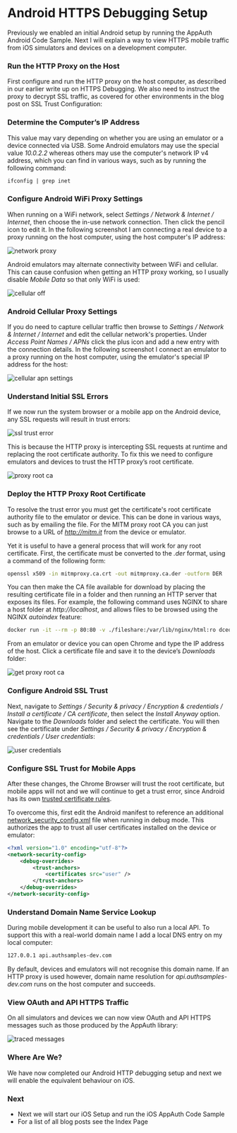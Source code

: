# Android HTTPS Debugging Setup

Previously we enabled an initial Android setup by running the <Link href='/posts/android-setup'>AppAuth Android Code Sample</Link>. Next I will explain a way to view HTTPS mobile traffic from iOS simulators and devices on a development computer.

### Run the HTTP Proxy on the Host

First configure and run the HTTP proxy on the host computer, as described in our earlier write up on <Link href='/posts/http-debugging-setup'>HTTPS Debugging</Link>. We also need to instruct the proxy to decrypt SSL traffic, as covered for other environments in the blog post on <Link href='/posts/developer-ssl-setup'>SSL Trust Configuration</Link>:

### Determine the Computer’s IP Address

This value may vary depending on whether you are using an emulator or a device connected via USB. Some Android emulators may use the special value *10.0.2.2* whereas others may use the computer's network IP v4 address, which you can find in various ways, such as by running the following command:

```markdown
ifconfig | grep inet
```

### Configure Android WiFi Proxy Settings

When running on a WiFi network, select *Settings / Network & Internet / Internet*, then choose the in-use network connection. Then click the pencil icon to edit it. In the following screenshot I am connecting a real device to a proxy running on the host computer, using the host computer's IP address:

<div className='smallimage'>
    <img src='../images/470/network-proxy.jpg?v=20240804' alt='network proxy' />
</div>

Android emulators may alternate connectivity between WiFi and cellular. This can cause confusion when getting an HTTP proxy working, so I usually disable *Mobile Data* so that only WiFi is used:

<div className='smallimage'>
    <img src='../images/470/cellular-off.jpg?v=20240804' alt='cellular off' />
</div>

### Android Cellular Proxy Settings

If you do need to capture cellular traffic then browse to *Settings / Network & Internet / Internet* and edit the cellular network's properties. Under *Access Point Names / APNs* click the plus icon and add a new entry with the connection details. In the following screenshot I connect an emulator to a proxy running on the host computer, using the emulator's special IP address for the host:

<div className='smallimage'>
    <img src='../images/470/cellular-apn-settings.jpg?v=20240804' alt='cellular apn settings' />
</div>

### Understand Initial SSL Errors

If we now run the system browser or a mobile app on the Android device, any SSL requests will result in trust errors:

<div className='smallimage'>
    <img src='../images/470/ssl-trust-error.jpg?v=20240804' alt='ssl trust error' />
</div>

This is because the HTTP proxy is intercepting SSL requests at runtime and replacing the root certificate authority. To fix this we need to configure emulators and devices to trust the HTTP proxy’s root certificate.

<div className='smallimage'>
    <img src='../images/470/proxy-root-ca.jpg?v=20240804' alt='proxy root ca' />
</div>

### Deploy the HTTP Proxy Root Certificate

To resolve the trust error you must get the certificate's root certificate authority file to the emulator or device. This can be done in various ways, such as by emailing the file. For the MITM proxy root CA you can just browse to a URL of *http://mitm.it* from the device or emulator.

Yet it is useful to have a general process that will work for any root certificate. First, the certificate must be converted to the *.der* format, using a command of the following form:

```bash
openssl x509 -in mitmproxy.ca.crt -out mitmproxy.ca.der -outform DER
```

You can then make the CA file available for download by placing the resulting certificate file in a folder and then running an HTTP server that exposes its files. For example, the following command uses NGINX to share a host folder at *http://localhost*, and allows files to be browsed using the NGINX *autoindex* feature:

```bash
docker run -it --rm -p 80:80 -v ./fileshare:/var/lib/nginx/html:ro dceoy/nginx-autoindex
```

From an emulator or device you can open Chrome and type the IP address of the host. Click a certificate file and save it to the device’s *Downloads* folder:

<div className='smallimage'>
    <img src='../images/470/get-proxy-root-ca.jpg?v=20240804' alt='get proxy root ca' />
</div>

### Configure Android SSL Trust

Next, navigate to *Settings / Security & privacy / Encryption & credentials / Install a certificate / CA certificate*, then select the *Install Anyway* option. Navigate to the *Downloads* folder and select the certificate. You will then see the certificate under *Settings / Security & privacy / Encryption & credentials / User credentials*:

<div className='smallimage'>
    <img src='../images/470/user-credentials.jpg?v=20240804' alt='user credentials' />
</div>

### Configure SSL Trust for Mobile Apps

After these changes, the Chrome Browser will trust the root certificate, but mobile apps will not and we will continue to get a trust error, since Android has its own [trusted certificate rules](https://android-developers.googleblog.com/2016/07/changes-to-trusted-certificate.html).

To overcome this, first edit the Android manifest to reference an additional [network_security_config.xml](https://developer.android.com/training/articles/security-config.html) file when running in debug mode. This authorizes the app to trust all user certificates installed on the device or emulator:

```xml
<?xml version="1.0" encoding="utf-8"?>
<network-security-config>
    <debug-overrides>
        <trust-anchors>
            <certificates src="user" />
        </trust-anchors>
    </debug-overrides>
</network-security-config>
```

### Understand Domain Name Service Lookup

During mobile development it can be useful to also run a local API. To support this with a real-world domain name I add a local DNS entry on my local computer:

```markdown
127.0.0.1 api.authsamples-dev.com
```

By default, devices and emulators will not recognise this domain name. If an HTTP proxy is used however, domain name resolution for *api.authsamples-dev.com* runs on the host computer and succeeds.

### View OAuth and API HTTPS Traffic

On all simulators and devices we can now view OAuth and API HTTPS messages such as those produced by the AppAuth library:

![traced messages](../images/470/traced-messages.jpg?v=20240804)

### Where Are We?

We have now completed our Android HTTP debugging setup and next we will enable the equivalent behaviour on iOS.

### Next

- Next we will start our iOS Setup and run the <Link href='/posts/ios-setup'>iOS AppAuth Code Sample</Link>
- For a list of all blog posts see the <Link href='/posts/index'>Index Page</Link>
